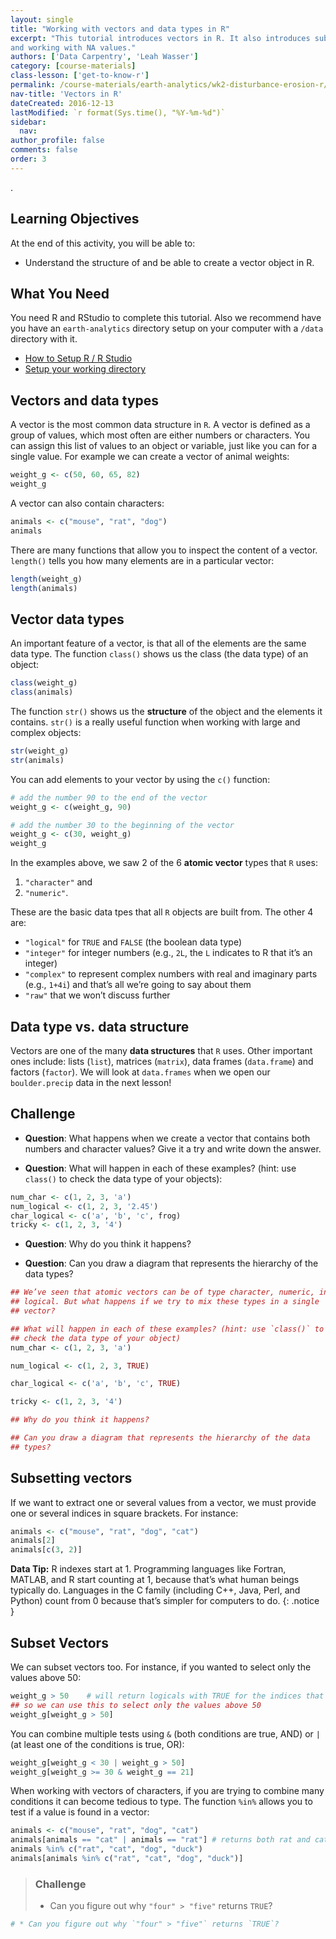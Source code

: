 ```yaml
---
layout: single
title: "Working with vectors and data types in R"
excerpt: "This tutorial introduces vectors in R. It also introduces subsetting,
and working with NA values."
authors: ['Data Carpentry', 'Leah Wasser']
category: [course-materials]
class-lesson: ['get-to-know-r']
permalink: /course-materials/earth-analytics/wk2-disturbance-erosion-r/work-with-data-types-r/
nav-title: 'Vectors in R'
dateCreated: 2016-12-13
lastModified: `r format(Sys.time(), "%Y-%m-%d")`
sidebar:
  nav:
author_profile: false
comments: false
order: 3
---
```


.

<div class='notice--success' markdown="1">

# Learning Objectives
At the end of this activity, you will be able to:

* Understand the structure of and be able to create a vector object in R.

## What You Need

You need R and RStudio to complete this tutorial. Also we recommend have you
have an `earth-analytics` directory setup on your computer with a `/data`
directory with it.

* [How to Setup R / R Studio](/course-materials/earth-analytics/wk1-disturbance-erosion-r/setup-r-rstudio/)
* [Setup your working directory](/course-materials/earth-analytics/wk1-disturbance-erosion-r/setup-working-directory/)


</div>


## Vectors and data types

A vector is the most common data structure in `R`. A vector is defined as a
group of values, which most often are either numbers or characters. You can
assign this list of values to an object or variable, just like you
can for a single value. For example we can create a vector of animal weights:

```r
weight_g <- c(50, 60, 65, 82)
weight_g

```

A vector can also contain characters:

```r
animals <- c("mouse", "rat", "dog")
animals
```

There are many functions that allow you to inspect the content of a
vector. `length()` tells you how many elements are in a particular vector:

```r
length(weight_g)
length(animals)
```

## Vector data types

An important feature of a vector, is that all of the elements are the same data
type. The function `class()` shows us the class (the data type) of an object:

```r
class(weight_g)
class(animals)
```

The function `str()` shows us the **structure** of the object and the elements it
contains. `str()` is a really useful function when working with large and complex
objects:

```r
str(weight_g)
str(animals)
```

You can add elements to your vector by using the `c()` function:

```r

# add the number 90 to the end of the vector
weight_g <- c(weight_g, 90)

# add the number 30 to the beginning of the vector
weight_g <- c(30, weight_g)
weight_g
```

In the examples above, we saw 2 of the 6 **atomic vector** types that `R` uses:

1. `"character"` and
2. `"numeric"`.

These are the basic data tpes that all `R` objects are built
from. The other 4 are:

* `"logical"` for `TRUE` and `FALSE` (the boolean data type)
* `"integer"` for integer numbers (e.g., `2L`, the `L` indicates to R that it's an integer)
* `"complex"` to represent complex numbers with real and imaginary parts (e.g.,
  `1+4i`) and that's all we're going to say about them
* `"raw"` that we won't discuss further

## Data type vs. data structure
Vectors are one of the many **data structures** that `R` uses. Other important
ones include: lists (`list`), matrices (`matrix`), data frames (`data.frame`) and
factors (`factor`). We will look at `data.frames` when we open our `boulder.precip`
data in the next lesson!

<div class="notice--warning" markdown="1">

# Challenge

* **Question**: What happens when we create a vector that contains both numbers
and character values? Give it a try and write down the answer.
<!-- * _Answer_: R implicitly converts them to all be the same type -->

* **Question**: What will happen in each of these examples? (hint: use `class()`
  to check the data type of your objects):

```r
num_char <- c(1, 2, 3, 'a')
num_logical <- c(1, 2, 3, '2.45')
char_logical <- c('a', 'b', 'c', frog)
tricky <- c(1, 2, 3, '4')
```
* **Question**: Why do you think it happens?
<!-- * _Answer_: Vectors can be of only one data type. R tries to convert (=coerce)
  the content of this vector to find a "common denominator". -->

* **Question**: Can you draw a diagram that represents the hierarchy of the data
  types?
<!-- * _Answer_: `logical -> numeric -> character <-- logical` -->

</div>



```r
## We’ve seen that atomic vectors can be of type character, numeric, integer, and
## logical. But what happens if we try to mix these types in a single
## vector?

## What will happen in each of these examples? (hint: use `class()` to
## check the data type of your object)
num_char <- c(1, 2, 3, 'a')

num_logical <- c(1, 2, 3, TRUE)

char_logical <- c('a', 'b', 'c', TRUE)

tricky <- c(1, 2, 3, '4')

## Why do you think it happens?

## Can you draw a diagram that represents the hierarchy of the data
## types?
```


## Subsetting vectors

If we want to extract one or several values from a vector, we must provide one
or several indices in square brackets. For instance:

```r
animals <- c("mouse", "rat", "dog", "cat")
animals[2]
animals[c(3, 2)]
```

<i fa fa-star></i>**Data Tip:** R indexes start at 1. Programming languages like
Fortran, MATLAB, and R start
counting at 1, because that's what human beings typically do. Languages in the C
family (including C++, Java, Perl, and Python) count from 0 because that's
simpler for computers to do.
{: .notice }

## Subset Vectors

We can subset vectors too. For instance, if you wanted to select only the
values above 50:

```r
weight_g > 50    # will return logicals with TRUE for the indices that meet the condition
## so we can use this to select only the values above 50
weight_g[weight_g > 50]
```

You can combine multiple tests using `&` (both conditions are true, AND) or `|`
(at least one of the conditions is true, OR):

```r
weight_g[weight_g < 30 | weight_g > 50]
weight_g[weight_g >= 30 & weight_g == 21]
```

When working with vectors of characters, if you are trying to combine many
conditions it can become tedious to type. The function `%in%` allows you to test
if a value is found in a vector:

```r
animals <- c("mouse", "rat", "dog", "cat")
animals[animals == "cat" | animals == "rat"] # returns both rat and cat
animals %in% c("rat", "cat", "dog", "duck")
animals[animals %in% c("rat", "cat", "dog", "duck")]
```

> ### Challenge {.challenge}
>
> * Can you figure out why `"four" > "five"` returns `TRUE`?

```r
# * Can you figure out why `"four" > "five"` returns `TRUE`?
```

<!--
```r
## Answers
## * When using ">" or "<" on strings, R compares their alphabetical order. Here
##   "four" comes after "five", and therefore is "greater than" it.
```
-->
